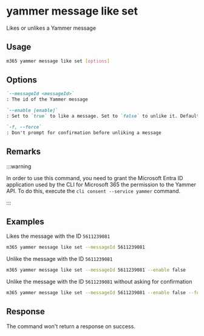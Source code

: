 
# yammer message like set

Likes or unlikes a Yammer message

## Usage

```sh
m365 yammer message like set [options]
```

## Options

```md definition-list
`--messageId <messageId>`
: The id of the Yammer message

`--enable [enable]`
: Set to `true` to like a message. Set to `false` to unlike it. Default `true`

`-f, --force`
: Don't prompt for confirmation before unliking a message
```

<Global />

## Remarks

:::warning

In order to use this command, you need to grant the Microsoft Entra ID application used by the CLI for Microsoft 365 the permission to the Yammer API. To do this, execute the `cli consent --service yammer` command.

:::

## Examples

Likes the message with the ID `5611239081`

```sh
m365 yammer message like set --messageId 5611239081
```

Unlike the message with the ID `5611239081`

```sh
m365 yammer message like set --messageId 5611239081 --enable false
```

Unlike the message with the ID `5611239081` without asking for confirmation

```sh
m365 yammer message like set --messageId 5611239081 --enable false --force
```

## Response

The command won't return a response on success.
